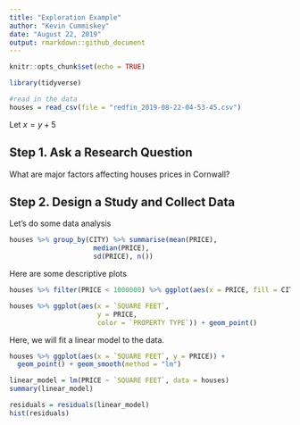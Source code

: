 ```yaml
---
title: "Exploration Example"
author: "Kevin Cummiskey"
date: "August 22, 2019"
output: rmarkdown::github_document
---
```


```r
knitr::opts_chunk$set(echo = TRUE)

library(tidyverse)

#read in the data
houses = read_csv(file = "redfin_2019-08-22-04-53-45.csv")

```

Let $x = y + 5$

## Step 1. Ask a Research Question

What are major factors affecting houses prices in Cornwall?

## Step 2. Design a Study and Collect Data

Let's do some data analysis
```r
houses %>% group_by(CITY) %>% summarise(mean(PRICE), 
                     median(PRICE),
                     sd(PRICE), n())
```

Here are some descriptive plots

```r
houses %>% filter(PRICE < 1000000) %>% ggplot(aes(x = PRICE, fill = CITY)) + geom_histogram()

houses %>% ggplot(aes(x = `SQUARE FEET`, 
                      y = PRICE,
                      color = `PROPERTY TYPE`)) + geom_point()

```

Here, we will fit a linear model to the data.

```r
houses %>% ggplot(aes(x = `SQUARE FEET`, y = PRICE)) +
  geom_point() + geom_smooth(method = "lm")

linear_model = lm(PRICE ~ `SQUARE FEET`, data = houses)
summary(linear_model)

residuals = residuals(linear_model)
hist(residuals)
```


